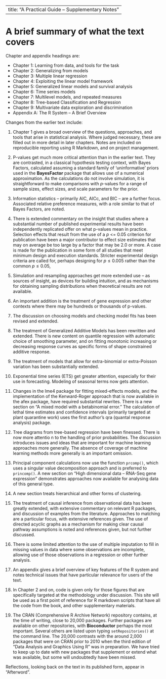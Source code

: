 ```r
```

---
title: "A Practical Guide -- Supplementary Notes"
---

# A brief summary of what the text covers

Chapter and appendix headings are:

-   Chapter 1: Learning from data, and tools for the task
-   Chapter 2: Generalizing from models
-   Chapter 3: Multiple linear regression
-   Chapter 4: Exploiting the linear model framework
-   Chapter 5: Generalized linear models and survival analysis
-   Chapter 6: Time series models
-   Chapter 7: Multilevel models, and repeated measures
-   Chapter 8: Tree-based Classification and Regression
-   Chapter 9: Multivariate data exploration and discrimination
-   Appendix A: The R System – A Brief Overview

Changes from the earlier text include:

1.  Chapter 1 gives a broad overview of the questions, approaches, and tools that arise in statistical analysis. Where judged necessary, these are filled out in more detail in later chapters. Notes are included on reproducible reporting using R Markdown, and on project management.

2.  P-values get much more critical attention than in the earlier text. They are contrasted, in a classical hypothesis testing context, with Bayes Factors, calculated assuming a standard family of ‘uninformative’ priors used in the **BayesFactor** package that allows use of a numerical approximation. As the calculations do not involve simulation, it is straightforward to make comparisons with $p$-values for a range of sample sizes, effect sizes, and scale parameters for the prior.

3.  Information statistics -- primarily AIC, AICc, and BIC -- are a further focus. Associated relative preference measures, with a role similar to that of Bayes Factors, are noted.

4.  There is extended commentary on the insight that studies where a substantial number of published experimental results have been independently replicated offer on what p-values mean in practice. Selection effects that result from the use of a $p$ \<= 0.05 criterion for publication have been a major contributor to effect size estimates that may on average be too large by a factor that may be 2.0 or more. A case is made for the publication in some form of all studies that meet minimum design and execution standards. Stricter experimental design criteria are called for, perhaps designing for $p \leq 0.005$ rather than the common $p \leq 0.05$,

5.  Simulation and resampling approaches get more extended use -- as sources of insight, as devices for building intuition, and as mechanisms for obtaining sampling distributions when theoretical results are not available.

6.  An important addition is the treatment of gene expression and other contexts where there may be hundreds or thousands of p-values.

7.  The discussion on choosing models and checking model fits has been revised and extended.

8.  The treatment of Generalized Additive Models has been rewritten and extended. There is new content on quantile regression with automatic choice of smoothing parameter, and on fitting monotonic increasing or decreasing response curves as specific forms of shape constrained additive response.

9.  The treatment of models that allow for extra-binomial or extra-Poisson variation has been substantially extended.

10. Exponential time series (ETS) get greater attention, especially for their use in forecasting. Modeling of seasonal terms now gets attention.

11. Changes in the lme4 package for fitting mixed-effects models, and the implementation of the Kenward-Roger approach that is now available in the afex package, have required substantial rewrites. There is a new section on "A mixed model with a betabinomial error." The calculation of lethal time estimates and confidence intervals (primarily targeted at plant quarantine work) uses the first author’s qra (quantal response analysis) package.

12. Tree diagrams from tree-based regression have been finessed. There is now more attentio n to the handling of prior probabilities. The discussion introduces issues and ideas that are important for machine learning approaches more generally. The absence of coverage of machine learning methods more generally is an important omission.

13. Principal component calculations now use the function `prcomp()`, which uses a singular value decomposition approach and is preferred to `princomp()`. A new section on “High dimensional data -- RNA-Seq gene expression” demonstrates approaches now available for analysing data of this general type.

14. A new section treats hierarchical and other forms of clustering.

15. The treatment of causal inference from observational data has been greatly extended, with extensive commentary on relevant R packages, and discussion of examples from the literature. Approaches to matching are a particular focus, with extensive references given. The use of directed acyclic graphs as a mechanism for making clear causal pathway assumptions is noted and references given, but not further discussed.

16. There is some limited attention to the use of multiple imputation to fill in missing values in data where some observations are incomplete, allowing use of those observations in a regression or other further analysis.

17. An appendix gives a brief overview of key features of the R system and notes technical issues that have particular relevance for users of the text.

18. In Chapter 2 and on, code is given only for those figures that are specifically targeted at the methodology under discussion. This site will be used as a first point of reference for R markdown scripts that have all the code from the book, and other supplementary materials.

19. The CRAN (Comprehensive R Archive Network) repository contains, at the time of writing, close to 20,000 packages. Further packages are available on other repositories, with **Bioconductor** perhaps the most important. Several others are listed upon typing `setRepositories()` at the command line. The 20,000 contrasts with the around 2,000 packages that were on CRAN prior to 2010 when the third edition of "Data Analysis and Graphics Using R" was in preparation. We have tried to keep up to date with new packages that supplement or extend what was available, but some will undoubtedly have been missed.

Reflections, looking back on the text in its published form, appear in "Afterword".



